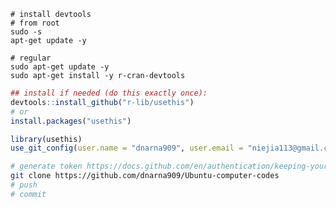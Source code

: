 
```t
# install devtools
# from root
sudo -s
apt-get update -y

# regular
sudo apt-get update -y
sudo apt-get install -y r-cran-devtools
```


```r
## install if needed (do this exactly once):
devtools::install_github("r-lib/usethis") 
# or
install.packages("usethis")
```


```r
library(usethis)
use_git_config(user.name = "dnarna909", user.email = "niejia113@gmail.com")
```

```sh
# generate token https://docs.github.com/en/authentication/keeping-your-account-and-data-secure/creating-a-personal-access-token
git clone https://github.com/dnarna909/Ubuntu-computer-codes
# push
# commit
```



